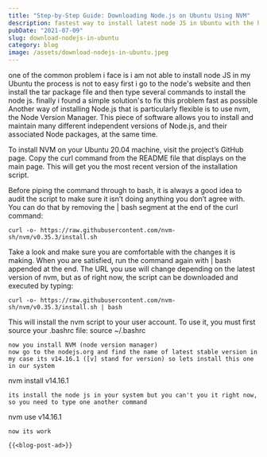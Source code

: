 ```yaml
---
title: "Step-by-Step Guide: Downloading Node.js on Ubuntu Using NVM"
description: fastest way to install latest node JS in Ubuntu with the help of NVM and all commands that helps to to Download Node JS in Ubuntu
pubDate: "2021-07-09"
slug: download-nodejs-in-ubuntu
category: blog
image: /assets/download-nodejs-in-ubuntu.jpeg
---
```



one of the common problem i face is i am not able to install node JS in my Ubuntu the process is not to easy first i go to the node's website and then install the tar package file and then type several commands to install the node js.
finally i found a simple solution's to fix this problem fast as possible Another way of installing Node.js that is particularly flexible is to use nvm, the Node Version Manager. This piece of software allows you to install and maintain many different independent versions of Node.js, and their associated Node packages, at the same time.

To install NVM on your Ubuntu 20.04 machine, visit the project’s GitHub page. Copy the curl command from the README file that displays on the main page. This will get you the most recent version of the installation script.

Before piping the command through to bash, it is always a good idea to audit the script to make sure it isn’t doing anything you don’t agree with. You can do that by removing the | bash segment at the end of the curl command:

```
curl -o- https://raw.githubusercontent.com/nvm-sh/nvm/v0.35.3/install.sh
```

Take a look and make sure you are comfortable with the changes it is making. When you are satisfied, run the command again with | bash appended at the end. The URL you use will change depending on the latest version of nvm, but as of right now, the script can be downloaded and executed by typing:

```
curl -o- https://raw.githubusercontent.com/nvm-sh/nvm/v0.35.3/install.sh | bash
```

This will install the nvm script to your user account. To use it, you must first source your .bashrc file:
source ~/.bashrc

```
now you install NVM (node version manager)
now go to the nodejs.org and find the name of latest stable version in my case its v14.16.1 ([v] stand for version) so lets install this one in our system
```

nvm install v14.16.1

```
its install the node js in your system but you can't you it right now, so you need to type one another command
```

nvm use v14.16.1

```
now its work

{{<blog-post-ad>}}
```
